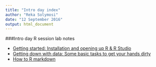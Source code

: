 ```yaml
---
title: "Intro day index"
author: "Reka Solymosi"
date: "12 September 2016"
output: html_document
---
```


###Intro day R session lab notes

- [Getting started: Installation and opening up R & R Studio](https://rawgit.com/maczokni/R-for-Criminologists/master/Intro_day.html)
- [Getting down with data: Some basic tasks to get your hands dirty](https://rawgit.com/maczokni/R-for-Criminologists/master/Intro_day_2.html)
- [How to R markdown](https://rawgit.com/maczokni/R-for-Criminologists/master/Intro_day_howToRMkd.html)